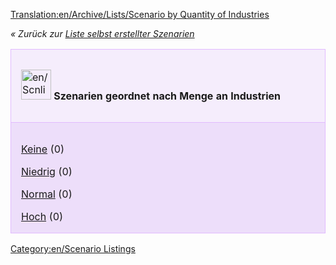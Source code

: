 [[Translation:en/Archive/Lists/Scenario by Quantity of Industries]]

''« Zurück zur [[de/Archive/Lists/Liste selbst erstellter Szenarien|Liste selbst erstellter Szenarien]]''

{| cellspacing="3" class="mainpagetable" align="center" width="100%"
|- valign="top" 
|style="font-size: 100%; BACKGROUND-COLOR: #F5EDFC; border: 1px solid #E1BBFF; margin: 0; padding: 1em; text-align: left; width:14%"|[[File:en/Scnlist-industries.png|48px]] <font size="3">'''Szenarien geordnet nach Menge an Industrien'''</font>
|-
|style="font-size: 100%; BACKGROUND-COLOR: #EDDEFA; border: 1px solid #E1BBFF; margin: 0; padding: 1em 1em 0em 1em; text-align: left;"|

[[de/Archive/Lists/Szenarien nach Menge an Industrien - Keine|Keine]] (0)

[[de/Archive/Lists/Szenarien nach Menge an Industrien - Niedrig|Niedrig]] (0)

[[de/Archive/Lists/Szenarien nach Menge an Industrien - Normal|Normal]] (0)

[[de/Archive/Lists/Szenarien nach Menge an Industrien - Hoch|Hoch]] (0)

|}

[[Category:en/Scenario Listings]]
